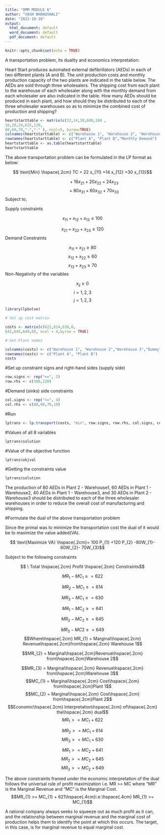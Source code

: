 ```yaml
---
title: "QMM MODULE 6"
author: "YASH BHANUSHALI"
date: "2022-10-18"
output:
  html_document: default
  word_document: default
  pdf_document: default
---
```


```r
knitr::opts_chunk$set(echo = TRUE)
```

A transportation problem, its duality and economics interpretation:

Heart Start produces automated external defibrillators (AEDs) in each of two different plants (A and B). The unit production costs and monthly production capacity of the two plants are indicated in the table below. The AEDs are sold through three wholesalers. The shipping cost from each plant to the warehouse of each wholesaler along with the monthly demand from each wholesaler are also indicated in the table. How many AEDs should be produced in each plant, and how should they be distributed to each of the three wholesaler warehouses so as to minimize the combined cost of production and shipping? 

```r
heartstarttable <- matrix(c(22,14,30,600,100 ,
16,20,24,625,120,
80,60,70,"-","-" ), ncol=5, byrow=TRUE)
colnames(heartstarttable) <- c("Warehouse 1", "Warehouse 2", "Warehouse 3","Production cost","Production Capacity")
rownames(heartstarttable) <- c("Plant A", "Plant B","Monthly Demand")
heartstarttable <- as.table(heartstarttable)
heartstarttable
```

The above transportation problem can be formulated in the LP format as below:

$$ \text{Min} \hspace{.2cm} TC = 22 x_{11} +14 x_{12} +30 x_{13}$$

$$\hspace{2cm}+16 x_{21}+20 x_{22}+ 24 x_{23}$$
$$\hspace{2cm}+80 x_{31}+ 60 x_{32}+ 70 x_{33}$$
Subject to,

Supply constraints

$$x_{11} + x_{12} + x_{13}\le 100$$

$$x_{21} + x_{22} + x_{23}\le 120$$
Demand Constraints

$$x_{11} +x_{21}\ge 80$$
$$x_{12} +x_{22}\ge 60$$
$$x_{13} +x_{23}\ge 70$$
Non-Negativity of the variables

$$x_{ij}\ge 0$$ \text{where}$$ i= 1,2,3$$ \text{and}$$j= 1,2,3$$
```r
library(lpSolve)

# Set up cost matrix

costs <- matrix(c(622,614,630,0,
641,645,649,0), ncol = 4,byrow = TRUE)

# Set Plant names

colnames(costs) <- c("Warehouse 1", "Warehouse 2","Warehouse 3","Dummy")
rownames(costs) <- c("Plant A", "Plant B")
costs
```

#Set up constraint signs and right-hand sides (supply side)


```r
row.signs <- rep("<=", 2)
row.rhs <- c(100,120)
```


#Demand (sinks) side constraints

```r
col.signs <- rep(">=", 4)
col.rhs <- c(80,60,70,10)
```

#Run

```r
lptrans <- lp.transport(costs, "min", row.signs, row.rhs, col.signs, col.rhs)
```

#Values of all 8 variables

```r
lptrans$solution
```

#Value of the objective function

```r
lptrans$objval
```

#Getting the constraints value

```r
lptrans$solution
```

The production of 80 AEDs in Plant 2 - Warehouse1, 60 AEDs in Plant 1 - Warehouse2, 40 AEDs in Plant 1 - Warehouse3, and 30 AEDs in Plant 2 - Warehouse3 should be distributed to each of the three wholesaler warehouses in order to reduce the overall cost of manufacturing and shipping.

#Formulate the dual of the above transportation problem

Since the primal was to minimize the transportation cost the dual of it would be to maximize the value added(VA).

$$ \text{Maximize VA} \hspace{.2cm}= 100 P_{1} +120 P_{2} -80W_{1}- 60W_{2}- 70W_{3}$$

Subject to the following constraints


$$ \ Total \hspace{.2cm} Profit \hspace{.2cm} Constraints$$

$$MR_{1} - MC_{1} \ge = 622$$


$$MR_{2} - MC_{1} \ge = 614$$

$$MR_{3} - MC_{1} \ge = 630$$

$$MR_{1} - MC_{2} \ge = 641$$

$$MR_{2} - MC_{2} \ge = 645$$

$$MR_{3} - MC{2} \ge = 649$$
$$Where\hspace{.2cm} MR_{1} = Marginal\hspace{.2cm} Revenue\hspace{.2cm}from\hspace{.2cm} Warehouse 1$$

$$MR_{2} = Marginal\hspace{.2cm}Revenue\hspace{.2cm} from\hspace{.2cm}Warehouse 2$$

$$MR_{3} = Marginal\hspace{.2cm} Revenue\hspace{.2cm} from\hspace{.2cm}Warehouse 3$$
$$MC_{1} = Marginal\hspace{.2cm} Cost\hspace{.2cm} from\hspace{.2cm}Plant 1$$
$$MC_{2} = Marginal\hspace{.2cm} Cost\hspace{.2cm} from\hspace{.2cm}Plant 2$$
$$Economic\hspace{.2cm} Interpretation\hspace{.2cm} of\hspace{.2cm} the\hspace{.2cm} dual$$
$$MR_{1} >= MC_{1} + 622$$

$$MR_{2} >= MC_{1} + 614$$
$$MR_{3} >= MC_{1} + 630$$

$$MR_{1} >= MC_{2} + 641$$
$$MR_{2} >= MC_{2} + 645$$
$$MR_{3} >= MC_{2} + 649$$

The above constraints framed under the economic interpretation of the dual follows the universal rule of profit maximization i.e. MR >= MC where “MR” is the Marginal Revenue and “MC” is the Marginal Cost.
$$MR_{1} >= MC_{1} + 621\hspace{.4cm}i.e.\hspace{.4cm} MR_{1} >= MC_{1}$$

A rational company always seeks to squeeze out as much profit as it can, and the relationship between marginal revenue and the marginal cost of production helps them to identify the point at which this occurs. The target, in this case, is for marginal revenue to equal marginal cost.













